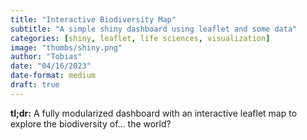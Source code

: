 ```yaml
---
title: "Interactive Biodiversity Map"
subtitle: "A simple shiny dashboard using leaflet and some data"
categories: [shiny, leaflet, life sciences, visualization]
image: "thumbs/shiny.png"
author: "Tobias"
date: "04/16/2023"
date-format: medium
draft: true
---
```


::: tldr
**tl;dr:** A fully modularized dashboard with an interactive leaflet map to explore the biodiversity of... the world?
:::